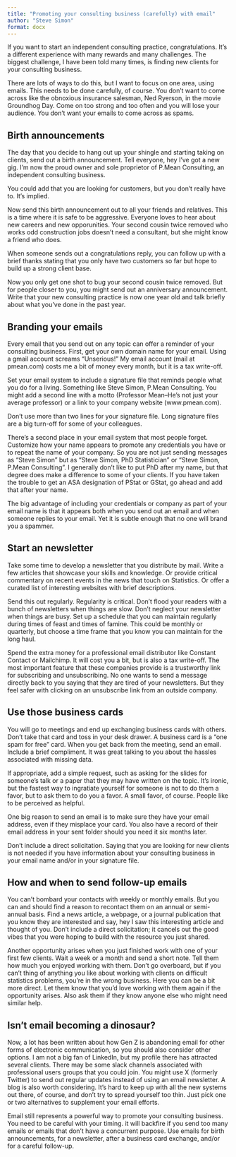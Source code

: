 ```yaml
---
title: "Promoting your consulting business (carefully) with email"
author: "Steve Simon"
format: docx
---
```


If you want to start an independent consulting practice, congratulations. It's a different experience with many rewards and many challenges. The biggest challenge, I have been told many times, is finding new clients for your consulting business.

There are lots of ways to do this, but I want to focus on one area, using emails. This needs to be done carefully, of course. You don't want to come across like the obnoxious insurance salesman, Ned Ryerson, in the movie Groundhog Day. Come on too strong and too often and you will lose your audience. You don't want your emails to come across as spams.

## Birth announcements

The day that you decide to hang out up your shingle and starting taking on clients, send out a birth announcement. Tell everyone, hey I've got a new gig. I'm now the proud owner and sole proprietor of P.Mean Consulting, an independent consulting business.

You could add that you are looking for customers, but you don't really have to. It's implied.

Now send this birth announcement out to all your friends and relatives. This is a time where it is safe to be aggressive. Everyone loves to hear about new careers and new opporunities. Your second cousin twice removed who works odd construction jobs doesn't need a consultant, but she might know a friend who does.

When someone sends out a congratulations reply, you can follow up with a brief thanks stating that you only have two customers so far but hope to build up a strong client base.

Now you only get one shot to bug your second cousin twice removed. But for people closer to you, you might send out an anniversary announcement. Write that your new consulting practice is now one year old and talk briefly about what you've done in the past year.

## Branding your emails

Every email that you send out on any topic can offer a reminder of your consulting business. First, get your own domain name for your email. Using a gmail account screams "Unserious!" My email account (mail at pmean.com) costs me a bit of money every month, but it is a tax write-off.

Set your email system to include a signature file that reminds people what you do for a living. Something like Steve Simon, P.Mean Consulting. You might add a second line with a motto (Professor Mean--He's not just your average professor) or a link to your company website (www.pmean.com).

Don't use more than two lines for your signature file. Long signature files are a big turn-off for some of your colleagues.

There's a second place in your email system that most people forget. Customize how your name appears to promote any credentials you have or to repeat the name of your company. So you are not just sending messages as "Steve Simon" but as "Steve Simon, PhD Statistician" or "Steve Simon, P.Mean Consulting". I generally don't like to put PhD after my name, but that degree does make a difference to some of your clients. If you have taken the trouble to get an ASA designation of PStat or GStat, go ahead and add that after your name.

The big advantage of including your credentials or company as part of your email name is that it appears both when you send out an email and when someone replies to your email. Yet it is subtle enough that no one will brand you a spammer.

## Start an newsletter

Take some time to develop a newsletter that you distribute by mail. Write a few articles that showcase your skills and knowledge. Or provide critical commentary on recent events in the news that touch on Statistics. Or offer a curated list of interesting websites with brief descriptions.

Send this out regularly. Regularity is critical. Don't flood your readers with a bunch of newsletters when things are slow. Don't neglect your newsletter when things are busy. Set up a schedule that you can maintain regularly during times of feast and times of famine. This could be monthly or quarterly, but choose a time frame that you know you can maintain for the long haul.

Spend the extra money for a professional email distributor like Constant Contact or Mailchimp. It will cost you a bit, but is also a tax write-off. The most important feature that these companies provide is a trustworthy link for subscribing and unsubscribing. No one wants to send a message directly back to you saying that they are tired of your newsletters. But they feel safer with clicking on an unsubscribe link from an outside company. 

## Use those business cards

You will go to meetings and end up exchanging business cards with others. Don't take that card and toss in your desk drawer. A business card is a "one spam for free" card. When you get back from the meeting, send an email. Include a brief compliment. It was great talking to you about the hassles associated with missing data. 

If appropriate, add a simple request, such as asking for the slides for someone's talk or a paper that they may have written on the topic. It's ironic, but the fastest way to ingratiate yourself for someone is not to do them a favor, but to ask them to do you a favor. A small favor, of course. People like to be perceived as helpful.

One big reason to send an email is to make sure they have your email address, even if they misplace your card. You also have a record of their email address in your sent folder should you need it six months later.

Don't include a direct solicitation. Saying that you are looking for new clients is not needed if you have information about your consulting business in your email name and/or in your signature file.

## How and when to send follow-up emails

You can't bombard your contacts with weekly or monthly emails. But you can and should find a reason to recontact them on an annual or semi-annual basis. Find a news article, a webpage, or a journal publication that you know they are interested and say, hey I saw this interesting article and thought of you. Don't include a direct solicitation; it cancels out the good vibes that you were hoping to build with the resource you just shared.

Another opportunity arises when you just finished work with one of your first few clients. Wait a week or a month and send a short note. Tell them how much you enjoyed working with them. Don't go overboard, but if you can't thing of anything you like about working with clients on difficult statistics problems, you're in the wrong business. Here you can be a bit more direct. Let them know that you'd love working with them again if the opportunity arises. Also ask them if they know anyone else who might need similar help.

## Isn't email becoming a dinosaur?

Now, a lot has been written about how Gen Z is abandoning email for other forms of electronic communication, so you should also consider other options. I am not a big fan of LinkedIn, but my profile there has attracted several clients. There may be some slack channels associated with professional users groups that you could join. You might use X (formerly Twitter) to send out regular updates instead of using an email newsletter. A blog is also worth considering. It's hard to keep up with all the new systems out there, of course, and don't try to spread yourself too thin. Just pick one or two alternatives to supplement your email efforts.

Email still represents a powerful way to promote your consulting business. You need to be careful with your timing. it will backfire if you send too many emails or emails that don't have a concurrent purpose. Use emails for birth announcements, for a newsletter, after a business card exchange, and/or for a careful follow-up.